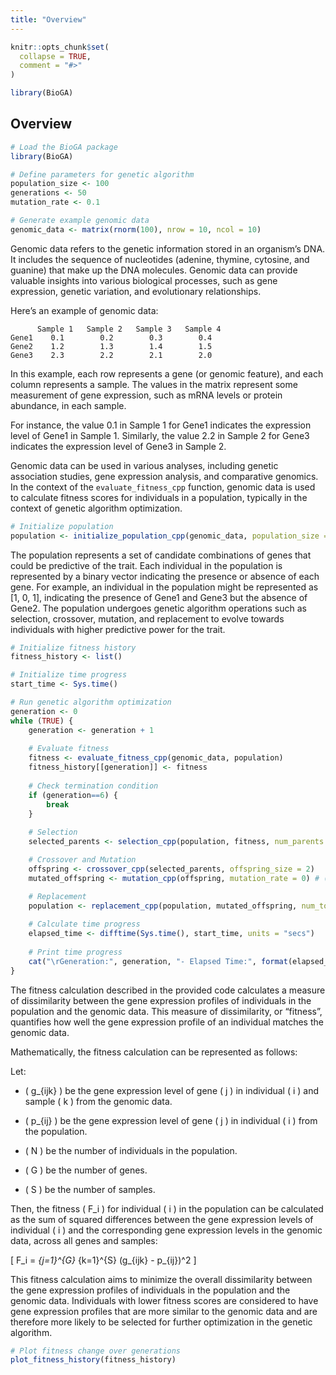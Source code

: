 ---
title: "Overview"
---

```{r, include = FALSE}
knitr::opts_chunk$set(
  collapse = TRUE,
  comment = "#>"
)
```

```{r setup}
library(BioGA)
```

## Overview

```{r}
# Load the BioGA package
library(BioGA)

# Define parameters for genetic algorithm
population_size <- 100
generations <- 50
mutation_rate <- 0.1

# Generate example genomic data
genomic_data <- matrix(rnorm(100), nrow = 10, ncol = 10)
```


Genomic data refers to the genetic information stored in an organism's DNA. It includes the sequence of nucleotides (adenine, thymine, cytosine, and guanine) that make up the DNA molecules. Genomic data can provide valuable insights into various biological processes, such as gene expression, genetic variation, and evolutionary relationships.

Here's an example of genomic data:

```
      Sample 1   Sample 2   Sample 3   Sample 4
Gene1    0.1        0.2        0.3        0.4
Gene2    1.2        1.3        1.4        1.5
Gene3    2.3        2.2        2.1        2.0
```

In this example, each row represents a gene (or genomic feature), and each column represents a sample. The values in the matrix represent some measurement of gene expression, such as mRNA levels or protein abundance, in each sample. 

For instance, the value 0.1 in Sample 1 for Gene1 indicates the expression level of Gene1 in Sample 1. Similarly, the value 2.2 in Sample 2 for Gene3 indicates the expression level of Gene3 in Sample 2.

Genomic data can be used in various analyses, including genetic association studies, gene expression analysis, and comparative genomics. In the context of the `evaluate_fitness_cpp` function, genomic data is used to calculate fitness scores for individuals in a population, typically in the context of genetic algorithm optimization.

```{r}
# Initialize population
population <- initialize_population_cpp(genomic_data, population_size = 5)
```

The population represents a set of candidate combinations of genes that could be predictive of the trait.
Each individual in the population is represented by a binary vector indicating the presence or absence of each gene.
For example, an individual in the population might be represented as [1, 0, 1], indicating the presence of Gene1 and Gene3 but the absence of Gene2.
The population undergoes genetic algorithm operations such as selection, crossover, mutation, and replacement to evolve towards individuals with higher predictive power for the trait.

```{r}
# Initialize fitness history
fitness_history <- list()

# Initialize time progress
start_time <- Sys.time()

# Run genetic algorithm optimization
generation <- 0
while (TRUE) {
    generation <- generation + 1
    
    # Evaluate fitness
    fitness <- evaluate_fitness_cpp(genomic_data, population)
    fitness_history[[generation]] <- fitness
    
    # Check termination condition
    if (generation==6) {
        break
    }
    
    # Selection
    selected_parents <- selection_cpp(population, fitness, num_parents = 2)

    # Crossover and Mutation
    offspring <- crossover_cpp(selected_parents, offspring_size = 2)
    mutated_offspring <- mutation_cpp(offspring, mutation_rate = 0) # (no mutation in this example)

    # Replacement
    population <- replacement_cpp(population, mutated_offspring, num_to_replace = 1)
    
    # Calculate time progress
    elapsed_time <- difftime(Sys.time(), start_time, units = "secs")
    
    # Print time progress
    cat("\rGeneration:", generation, "- Elapsed Time:", format(elapsed_time, units = "secs"), "     ")
}

```


The fitness calculation described in the provided code calculates a measure of dissimilarity between the gene expression profiles of individuals in the population and the genomic data. This measure of dissimilarity, or "fitness", quantifies how well the gene expression profile of an individual matches the genomic data.

Mathematically, the fitness calculation can be represented as follows:

Let:

- \( g_{ijk} \) be the gene expression level of gene \( j \) in individual \( i \) and sample \( k \) from the genomic data.

- \( p_{ij} \) be the gene expression level of gene \( j \) in individual \( i \) from the population.

- \( N \) be the number of individuals in the population.

- \( G \) be the number of genes.

- \( S \) be the number of samples.

Then, the fitness \( F_i \) for individual \( i \) in the population can be calculated as the sum of squared differences between the gene expression levels of individual \( i \) and the corresponding gene expression levels in the genomic data, across all genes and samples:

\[ F_i = \sum_{j=1}^{G} \sum_{k=1}^{S} (g_{ijk} - p_{ij})^2 \]

This fitness calculation aims to minimize the overall dissimilarity between the gene expression profiles of individuals in the population and the genomic data. Individuals with lower fitness scores are considered to have gene expression profiles that are more similar to the genomic data and are therefore more likely to be selected for further optimization in the genetic algorithm.

```{r}
# Plot fitness change over generations
plot_fitness_history(fitness_history)
```




